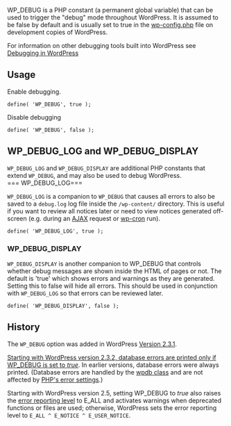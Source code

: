 {{Languages|
{{en|WP_DEBUG}}
{{fr|WP_DEBUG}}
{{it|WP_DEBUG}}
{{bn|WP_DEBUG}}
}}

WP_DEBUG is a PHP constant (a permanent global variable) that can be used to trigger the "debug" mode throughout WordPress. It is assumed to be false by default and is usually set to true in the [[Editing_wp-config.php|wp-config.php]] file on development copies of WordPress.

For information on other debugging tools built into WordPress see [[Debugging in WordPress]]

==Usage==
Enable debugging.
 define( 'WP_DEBUG', true );

Disable debugging
 define( 'WP_DEBUG', false );

{{Note|The <var>true</var> and <var>false</var> values in the example are not set in apostrophes (') because they are boolean values. If you set WP_DEBUG to 'false' that will be interpreted as true because it is a string rather than a boolean.}}

==WP_DEBUG_LOG and WP_DEBUG_DISPLAY==
<tt>WP_DEBUG_LOG</tt> and <tt>WP_DEBUG_DISPLAY</tt> are additional PHP constants that extend <tt>WP_DEBUG</tt>, and may also be used to debug WordPress.
<br/>
=== WP_DEBUG_LOG===

<tt>WP_DEBUG_LOG</tt> is a companion to <tt>WP_DEBUG</tt> that causes all errors to also be saved to a <tt>debug.log</tt> log file inside the <tt>/wp-content/</tt> directory. This is useful if you want to review all notices later or need to view notices generated off-screen (e.g. during an [[AJAX_in_Plugins|AJAX]] request or [[Function_Reference/wp_schedule_event|wp-cron]] run). 

 define( 'WP_DEBUG_LOG', true );

===WP_DEBUG_DISPLAY===

<tt>WP_DEBUG_DISPLAY</tt> is another companion to WP_DEBUG that controls whether debug messages are shown inside the HTML of pages or not. The default is 'true' which shows errors and warnings as they are generated. Setting this to false will hide all errors. This should be used in conjunction with <tt>WP_DEBUG_LOG</tt> so that errors can be reviewed later. 

 define( 'WP_DEBUG_DISPLAY', false );

==History==
The <tt>WP_DEBUG</tt> option was added in WordPress [[Version 2.3.1|Version 2.3.1]].

[http://trac.wordpress.org/ticket/5473 Starting with WordPress version 2.3.2, database errors are printed only if WP_DEBUG is set to <var>true</var>]. In earlier versions, database errors were always printed. (Database errors are handled by the [[Class_Reference/wpdb|wpdb class]] and are not affected by [http://www.php.net/errorfunc PHP's error settings].)

Starting with WordPress version 2.5, setting WP_DEBUG to <var>true</var> also raises the [http://www.php.net/error-reporting error reporting level] to E_ALL and activates warnings when deprecated functions or files are used; otherwise, WordPress sets the error reporting level to <tt>E_ALL ^ E_NOTICE ^ E_USER_NOTICE</tt>.